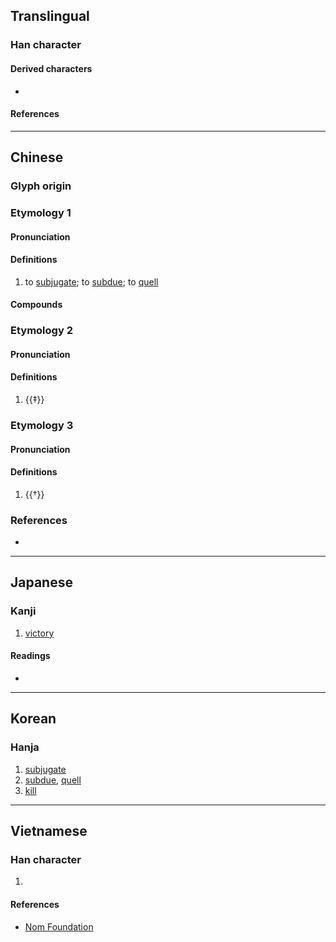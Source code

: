 {{character info}}
==Translingual==

===Han character===
{{Han char|rn=62|rad=戈|as=09|sn=13|four=43750|canj=TVI|ids=⿰甚戈}}

====Derived characters====
* {{l|mul|[[𪭕]], [[𥖘]]}}

====References====
{{Han ref|kx=0413.170|dkj=11616|dj=0756.110|hdz=21408.110|uh=6221}}

----

==Chinese==
{{zh-forms}}

===Glyph origin===
{{Han etym}}
{{Han compound|甚|戈|ls=psc|c1=p|c2=s|t2=dagger-axe}}

===Etymology 1===

====Pronunciation====
{{zh-pron
|m=kān
|c=ham1
|mn=kham
|mc=1
|oc=y,1
|cat=v
}}

====Definitions====
{{zh-hanzi}}

# to [[subjugate]]; to [[subdue]]; to [[quell]]
#: {{zh-alt-inline|龕}}

====Compounds====
{{zh-der|動員戡亂|戡亂}}

===Etymology 2===

====Pronunciation====
{{zh-pron
|m=zhěn
|mc=2
|oc=n,2
|cat=v
}}

====Definitions====
{{zh-hanzi}}

# {{‡}} {{rfdef|zh}}

===Etymology 3===

====Pronunciation====
{{zh-pron
|c=zam3
|cat=v
}}

====Definitions====
{{zh-hanzi}}

# {{†}} {{zh-alt-form|揕}}

===References===
* {{R:yue:mfccd}}

----

==Japanese==

===Kanji===
{{ja-kanji|grade=|rs=戈09}}

# [[victory]]

====Readings====
* {{ja-readings|on=[[かん]] (kan), [[ちん]] (chin)|kun=[[かつ]] (katsu)}}

----

==Korean==

===Hanja===
{{ko-hanja|hangeul=감|eumhun=|rv=gam|mr=kam|y=kam}}

# [[subjugate]]
# [[subdue]], [[quell]]
# [[kill]]

----

==Vietnamese==

===Han character===
{{vi-readings|rs=戈09|reading=kham}}

# {{rfdef|vi|sort=戈09}}

====References====
* [http://nomfoundation.org/common/nom_details.php?codepoint=6221 Nom Foundation]